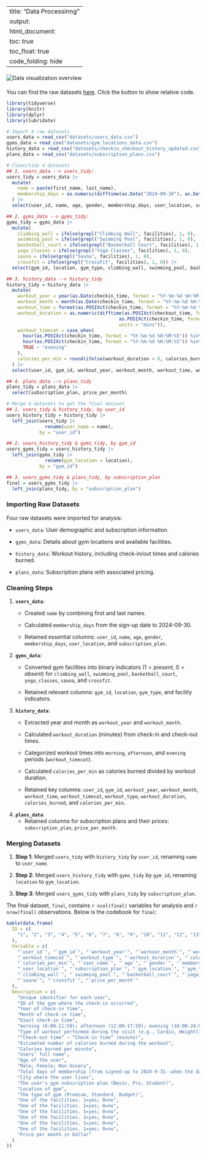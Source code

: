 
---
title: "Data Processinng"
output: 
  html_document:
    toc: true
    toc_float: true
    code_folding: hide
---
<img src="images/data.jpg" alt="Data visualization overview" style="max-width: 100%; height: auto; display: block; margin: 20px auto;">

You can find the raw datasets [here](https://www.kaggle.com/datasets/mexwell/gym-check-ins-and-user-metadata). Click the button to show relative code. 

```r
library(tidyverse)
library(knitr)
library(dplyr)
library(lubridate)
```

```r
# Import 4 raw datasets
users_data = read_csv("datasets/users_data.csv")
gyms_data = read_csv("datasets/gym_locations_data.csv")
history_data = read_csv("datasets/checkin_checkout_history_updated.csv")
plans_data = read_csv("datasets/subscription_plans.csv")

# Clean/tidy 4 datasets
## 1. users_data --> users_tidy:
users_tidy = users_data |>
  mutate(
    name = paste(first_name, last_name),
    membership_days = as.numeric(difftime(as.Date("2024-09-30"), as.Date(sign_up_date, format = "%Y-%m-%d"), units = "days"))
  ) |>
  select(user_id, name, age, gender, membership_days, user_location, subscription_plan)

## 2. gyms_data --> gyms_tidy:
gyms_tidy = gyms_data |>
  mutate(
    climbing_wall = ifelse(grepl("Climbing Wall", facilities), 1, 0),
    swimming_pool = ifelse(grepl("Swimming Pool", facilities), 1, 0),
    basketball_court = ifelse(grepl("Basketball Court", facilities), 1, 0),
    yoga_classes = ifelse(grepl("Yoga Classes", facilities), 1, 0),
    sauna = ifelse(grepl("Sauna", facilities), 1, 0),
    crossfit = ifelse(grepl("CrossFit", facilities), 1, 0)) |>
  select(gym_id, location, gym_type, climbing_wall, swimming_pool, basketball_court, yoga_classes, sauna, crossfit)

## 3. history_data --> history_tidy
history_tidy = history_data |>
  mutate(
    workout_year = year(as.Date(checkin_time, format = "%Y-%m-%d %H:%M:%S")),
    workout_month = month(as.Date(checkin_time, format = "%Y-%m-%d %H:%M:%S")),
    workout_time = format(as.POSIXct(checkin_time, format = "%Y-%m-%d %H:%M:%S"), "%H:%M"),
    workout_duration = as.numeric(difftime(as.POSIXct(checkout_time, format = "%Y-%m-%d %H:%M:%S"),
                                         as.POSIXct(checkin_time, format = "%Y-%m-%d %H:%M:%S"),
                                         units = "mins")),
    workout_timecat = case_when(
      hour(as.POSIXct(checkin_time, format = "%Y-%m-%d %H:%M:%S")) %in% 6:11 ~ "morning",
      hour(as.POSIXct(checkin_time, format = "%Y-%m-%d %H:%M:%S")) %in% 12:17 ~ "afternoon",
      TRUE ~ "evening"
    ),
    calories_per_min = round(ifelse(workout_duration > 0, calories_burned / workout_duration, 0), 2)
  ) |>
  select(user_id, gym_id, workout_year, workout_month, workout_time, workout_timecat, workout_type, workout_duration, calories_burned, calories_per_min)

## 4. plans_data --> plans_tidy
plans_tidy = plans_data |>
  select(subscription_plan, price_per_month)

# Merge 4 datasets to get the final dataset
## 1. users_tidy & history_tidy, by user_id
users_history_tidy = history_tidy |>
  left_join(users_tidy |>
              rename(user_name = name),
            by = "user_id")

## 2. users_history_tidy & gyms_tidy, by gym_id
users_gyms_tidy = users_history_tidy |>
  left_join(gyms_tidy |>
              rename(gym_location = location),
            by = "gym_id")

## 3. users_gyms_tidy & plans_tidy, by subscription_plan
final = users_gyms_tidy |>
  left_join(plans_tidy, by = "subscription_plan")
```

### Importing Raw Datasets

Four raw datasets were imported for analysis:

- `users_data`: User demographic and subscription information.

- `gyms_data`: Details about gym locations and available facilities.

- `history_data`: Workout history, including check-in/out times and calories burned.

- `plans_data`: Subscription plans with associated pricing.

### Cleaning Steps

1. **`users_data`**: 
   - Created `name` by combining first and last names.
   
   - Calculated `membership_days` from the sign-up date to 2024-09-30.
   
   - Retained essential columns: `user_id`, `name`, `age`, `gender`, `membership_days`, `user_location`, and `subscription_plan`.

2. **`gyms_data`**: 
   - Converted gym facilities into binary indicators ($1 = present,\ 0 = absent$) for `climbing_wall`, `swimming_pool`, `basketball_court`, `yoga_classes`, `sauna`, and `crossfit`.
   
   - Retained relevant columns: `gym_id`, `location`, `gym_type`, and facility indicators.

3. **`history_data`**:
   - Extracted year and month as `workout_year` and `workout_month`.
   
   - Calculated `workout_duration` (minutes) from check-in and check-out times.
   
   - Categorized workout times into `morning`, `afternoon`, and `evening` periods (`workout_timecat`).
   
   - Calculated `calories_per_min` as calories burned divided by workout duration.
   
   - Retained key columns: `user_id`, `gym_id`, `workout_year`, `workout_month`, `workout_time`, `workout_timecat`, `workout_type`, `workout_duration`, `calories_burned`, and `calories_per_min`.

4. **`plans_data`**: 
   - Retained columns for subscription plans and their prices: `subscription_plan`, `price_per_month`.

### Merging Datasets

1. **Step 1**: Merged `users_tidy` with `history_tidy` by `user_id`, renaming `name` to `user_name`.

2. **Step 2**: Merged `users_history_tidy` with `gyms_tidy` by `gym_id`, renaming `location` to `gym_location`.

3. **Step 3**: Merged `users_gyms_tidy` with `plans_tidy` by `subscription_plan`.

The final dataset, `final`, contains `r ncol(final)` variables for analysis and `r nrow(final)` observations. Below is the codebook for `final`:

```r
kable(data.frame(
  ID = c(
    "1", "2", "3", "4", "5", "6", "7", "8", "9", "10", "11", "12", "13", "14", "15", "16", "17", "18", "19", "20", "21", "22", "23", "24", "25"
  ),
  Variable = c(
    "`user_id`", "`gym_id`", "`workout_year`", "`workout_month`", "`workout_time`", 
    "`workout_timecat`", "`workout_type`", "`workout_duration`", "`calories_burned`", 
    "`calories_per_min`", "`user_name`", "`age`", "`gender`", "`membership_days`", 
    "`user_location`", "`subscription_plan`", "`gym_location`", "`gym_type`", 
    "`climbing_wall`", "`swimming_pool`", "`basketball_court`", "`yoga_classes`", 
    "`sauna`", "`crossfit`", "`price_per_month`"
  ),
  Description = c(
    "Unique identifier for each user",
    "ID of the gym where the check-in occurred",
    "Year of check-in time",
    "Month of check-in time",
    "Exact check-in time",
    "morning (6:00-11:59); afternoon (12:00-17:59); evening (18:00-24:00)",
    "Type of workout performed during the visit (e.g., Cardio, Weightlifting, Yoga)",
    "“Check-out time” – “Check-in time” (minute)",
    "Estimated number of calories burned during the workout",
    "Calories burned per minute",
    "Users’ full name",
    "Age of the user",
    "Male; Female; Non-binary",
    "Total days of membership (from signed-up to 2024-9-31--when the datasets were last updated by the author)",
    "City where the user lives",
    "The user's gym subscription plan (Basic, Pro, Student)",
    "Location of gym",
    "The type of gym (Premium, Standard, Budget)",
    "One of the facilities. 1=yes; 0=no",
    "One of the facilities. 1=yes; 0=no",
    "One of the facilities. 1=yes; 0=no",
    "One of the facilities. 1=yes; 0=no",
    "One of the facilities. 1=yes; 0=no",
    "One of the facilities. 1=yes; 0=no",
    "Price per month in Dollar"
  )
))

```
